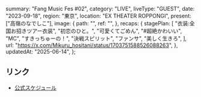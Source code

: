   summary: "Fang Music Fes #02",
  category: "LIVE",
  liveType: "GUEST",
  date: "2023-09-18",
  region: "東京",
  location: "EX THEATER ROPPONGI",
  present: ["高嶺のなでしこ"],
  image: {
    path: "",
    ref: "",
  },
  recaps: {
    stagePlan: [
      "衣装:全国お招きツアー衣装",
      "初恋のひと。",
      "可愛くてごめん",
      "#超絶かわいい",
      "MC",
      "すきっちゅーの！",
      "決戦スピリット",
      "ファンサ",
      "美しく生きろ",
    ],
    url: "https://x.com/Mikuru_hositani/status/1703751588526088263",
  },
  updatedAt: "2025-06-14",
};

## リンク

- [公式スケジュール](https://takanenonadeshiko.jp/?p=1285)
